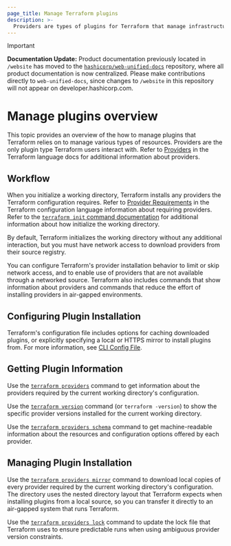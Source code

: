```yaml
---
page_title: Manage Terraform plugins 
description: >-
  Providers are types of plugins for Terraform that manage infrastructure resources. Learn about managing plugins using the Terraform CLI.
---
```


> [!IMPORTANT]  
> **Documentation Update:** Product documentation previously located in `/website` has moved to the [`hashicorp/web-unified-docs`](https://github.com/hashicorp/web-unified-docs) repository, where all product documentation is now centralized. Please make contributions directly to `web-unified-docs`, since changes to `/website` in this repository will not appear on developer.hashicorp.com.

# Manage plugins overview

This topic provides an overview of the how to manage plugins that Terraform relies on to manage various types
of resources. Providers are the only plugin type Terraform users interact with. Refer to [Providers](/terraform/language/providers) in the Terraform
language docs for additional information about providers.

## Workflow

When you initialize a working directory, Terraform installs any providers the Terraform configuration requires. Refer to 
[Provider Requirements](/terraform/language/providers/requirements) in the Terraform configuration language information about requiring providers. Refer to the [`terraform init` command documentation](/terraform/cli/init) for additional information about how initialize the working directory. 

By default, Terraform initializes the working directory without any additional interaction, but you must have network access to
download providers from their source registry.

You can configure Terraform's provider installation behavior to limit or skip
network access, and to enable use of providers that are not available through a
networked source. Terraform also includes commands that show information
about providers and commands that reduce the effort of installing providers in air-gapped
environments.

## Configuring Plugin Installation

Terraform's configuration file includes options for caching downloaded plugins,
or explicitly specifying a local or HTTPS mirror to install plugins from. For
more information, see [CLI Config File](/terraform/cli/config/config-file).

## Getting Plugin Information

Use the [`terraform providers`](/terraform/cli/commands/providers) command to get information
about the providers required by the current working directory's configuration.

Use the [`terraform version`](/terraform/cli/commands/version) command (or
`terraform -version`) to show the specific provider versions installed for the
current working directory.

Use the [`terraform providers schema`](/terraform/cli/commands/providers/schema) command to
get machine-readable information about the resources and configuration options
offered by each provider.

## Managing Plugin Installation

Use the [`terraform providers mirror`](/terraform/cli/commands/providers/mirror) command to
download local copies of every provider required by the current working
directory's configuration. The directory uses the nested directory layout
that Terraform expects when installing plugins from a local source, so you can
transfer it directly to an air-gapped system that runs Terraform.

Use the [`terraform providers lock`](/terraform/cli/commands/providers/lock) command
to update the lock file that Terraform uses to ensure predictable runs when
using ambiguous provider version constraints.
